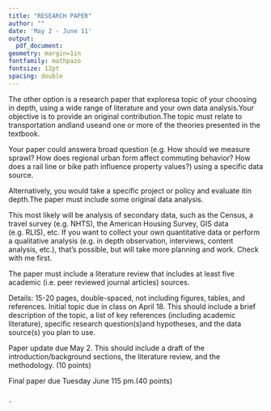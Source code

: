 ```yaml
---
title: "RESEARCH PAPER"
author: ""
date: 'May 2 - June 11'
output:
  pdf_document: 
geometry: margin=1in
fontfamily: mathpazo
fontsize: 12pt
spacing: double
---
```


The other option is a research paper that exploresa topic of your choosing in depth, using a wide range of literature and your own data analysis.Your objective is to provide an original contribution.The topic must relate to transportation andland useand one or more of the theories presented in the textbook. 

Your paper could answera broad question (e.g. How should we measure sprawl? How does regional urban form affect commuting behavior? How does a rail line or bike path influence property values?) using a specific data source. 

Alternatively, you would take a specific project or policy and evaluate itin depth.The paper must include some original data analysis. 

This most likely will be analysis of secondary data, such as the Census, a travel survey (e.g. NHTS), the American Housing Survey, GIS data (e.g. RLIS), etc. If you want to collect your own quantitative data or perform a qualitative analysis (e.g. in depth observation, interviews, content analysis, etc.), that’s possible, but will take more planning and work. Check with me first. 

The paper must include a literature review that includes at least five academic (i.e. peer reviewed journal articles) sources. 

Details: 15-20 pages, double-spaced, not including figures, tables, and references. Initial topic due in class on April 18. This should include a brief description of the topic, a list of key references (including academic literature), specific research question(s)and hypotheses, and the data source(s) you plan to use. 

Paper update due May 2. This should include a draft of the introduction/background sections, the literature review, and the methodology. (10 points) 

Final paper due Tuesday June 115 pm.(40 points)

### \textcolor[rgb]{0.7,0.7,0.7}{Week 2}



```r
.
```